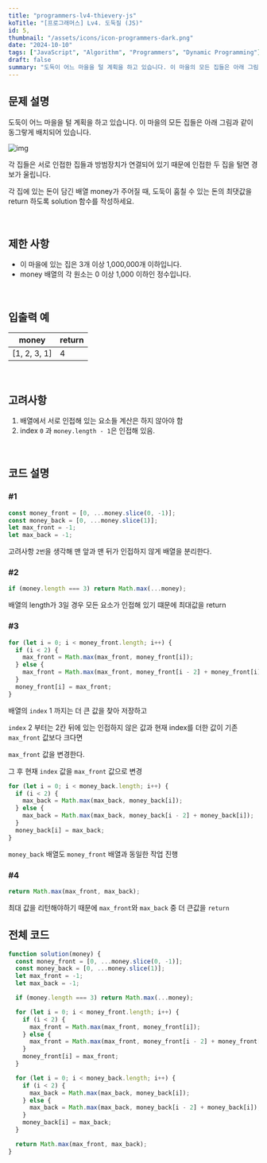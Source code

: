 ```yaml
---
title: "programmers-lv4-thievery-js"
koTitle: "[프로그래머스] Lv4. 도둑질 (JS)"
id: 5,
thumbnail: "/assets/icons/icon-programmers-dark.png"
date: "2024-10-10"
tags: ["JavaScript", "Algorithm", "Programmers", "Dynamic Programming"]
draft: false
summary: "도둑이 어느 마을을 털 계획을 하고 있습니다. 이 마을의 모든 집들은 아래 그림과 같이 동그랗게 배치되어 있습니다."
---
```


###

## 문제 설명

도둑이 어느 마을을 털 계획을 하고 있습니다. 이 마을의 모든 집들은 아래 그림과 같이 동그랗게 배치되어 있습니다.

![img](https://grepp-programmers.s3.amazonaws.com/files/ybm/e7dd4f51c3/a228c73d-1cbe-4d59-bb5d-833fd18d3382.png)

각 집들은 서로 인접한 집들과 방범장치가 연결되어 있기 때문에 인접한 두 집을 털면 경보가 울립니다.

각 집에 있는 돈이 담긴 배열 money가 주어질 때, 도둑이 훔칠 수 있는 돈의 최댓값을 return 하도록 solution 함수를 작성하세요.

<br />

## 제한 사항

- 이 마을에 있는 집은 3개 이상 1,000,000개 이하입니다.
- money 배열의 각 원소는 0 이상 1,000 이하인 정수입니다.

<br />

## 입출력 예

<table>
  <thead>
    <tr>
      <th>money</th>
      <th>return</th>
    </tr>
  </thead>
  <tbody>
    <tr>
      <td>[1, 2, 3, 1]</td>
      <td>4</td>
    </tr>
  </tbody>
</table>

<br />

## 고려사항

1. 배열에서 서로 인접해 있는 요소들 계산은 하지 않아야 함
2. index `0` 과 `money.length - 1`은 인접해 있음.

<br />

## 코드 설명

### #1

```jsx
const money_front = [0, ...money.slice(0, -1)];
const money_back = [0, ...money.slice(1)];
let max_front = -1;
let max_back = -1;
```

고려사항 `2번`을 생각해 맨 앞과 맨 뒤가 인접하지 않게 배열을 분리한다.

### #2

```jsx
if (money.length === 3) return Math.max(...money);
```

배열의 length가 3일 경우 모든 요소가 인접해 있기 떄문에 최대값을 return

### #3

```jsx
for (let i = 0; i < money_front.length; i++) {
  if (i < 2) {
    max_front = Math.max(max_front, money_front[i]);
  } else {
    max_front = Math.max(max_front, money_front[i - 2] + money_front[i]);
  }
  money_front[i] = max_front;
}
```

배열의 `index` 1 까지는 더 큰 값을 찾아 저장하고

`index` 2 부터는 2칸 뒤에 있는 인접하지 않은 값과 현재 index를 더한 값이 기존 `max_front` 값보다 크다면

`max_front` 값을 변경한다.

그 후 현재 `index` 값을 `max_front` 값으로 변경

```jsx
for (let i = 0; i < money_back.length; i++) {
  if (i < 2) {
    max_back = Math.max(max_back, money_back[i]);
  } else {
    max_back = Math.max(max_back, money_back[i - 2] + money_back[i]);
  }
  money_back[i] = max_back;
}
```

`money_back` 배열도 `money_front` 배열과 동일한 작업 진행

### #4

```jsx
return Math.max(max_front, max_back);
```

최대 값을 리턴해야하기 때문에 `max_front`와 `max_back` 중 더 큰값을 `return`

## 전체 코드

```jsx
function solution(money) {
  const money_front = [0, ...money.slice(0, -1)];
  const money_back = [0, ...money.slice(1)];
  let max_front = -1;
  let max_back = -1;

  if (money.length === 3) return Math.max(...money);

  for (let i = 0; i < money_front.length; i++) {
    if (i < 2) {
      max_front = Math.max(max_front, money_front[i]);
    } else {
      max_front = Math.max(max_front, money_front[i - 2] + money_front[i]);
    }
    money_front[i] = max_front;
  }

  for (let i = 0; i < money_back.length; i++) {
    if (i < 2) {
      max_back = Math.max(max_back, money_back[i]);
    } else {
      max_back = Math.max(max_back, money_back[i - 2] + money_back[i]);
    }
    money_back[i] = max_back;
  }

  return Math.max(max_front, max_back);
}
```
